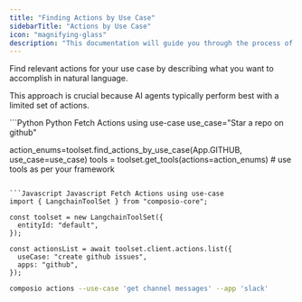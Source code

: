```yaml
---
title: "Finding Actions by Use Case"
sidebarTitle: "Actions by Use Case"
icon: "magnifying-glass"
description: "This documentation will guide you through the process of use case-based action finding in Composio."
---
```


Find relevant actions for your use case by describing what you want to accomplish in natural language.

<Tip>This approach is crucial because AI agents typically perform best with a limited set of actions. </Tip>


<CodeGroup>
```Python Python Fetch Actions using use-case
use_case="Star a repo on github"

action_enums=toolset.find_actions_by_use_case(App.GITHUB, use_case=use_case)
tools = toolset.get_tools(actions=action_enums)  # use tools as per your framework
```

```Javascript Javascript Fetch Actions using use-case
import { LangchainToolSet } from "composio-core";

const toolset = new LangchainToolSet({
  entityId: "default",
});

const actionsList = await toolset.client.actions.list({
  useCase: "create github issues",
  apps: "github",
});
```

```bash CLI Fetch Actions using use-case
composio actions --use-case 'get channel messages' --app 'slack'
```
</CodeGroup>